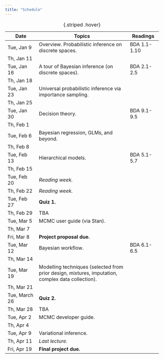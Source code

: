 ```yaml
---
title: "Schedule"
---
```


| Date          | Topics                                                                                            | Readings     |
|---------------|------------------------------------------|---------------|
| Tue, Jan 9    | Overview. Probabilistic inference on discrete spaces.                                             | BDA 1.1-1.10 |
| Th, Jan 11    |                                                                                                   |              |
| Tue, Jan 16   | A tour of Bayesian inference (on discrete spaces).                                                | BDA 2.1-2.5  |
| Th, Jan 18    |                                                                                                   |              |
| Tue, Jan 23   | Universal probabilistic inference via importance sampling.                                        |              |
| Th, Jan 25    |                                                                                                   |              |
| Tue, Jan 30   | Decision theory.                                                                                  | BDA 9.1-9.5  |
| Th, Feb 1     |                                                                                                   |              |
| Tue, Feb 6    | Bayesian regression, GLMs, and beyond.                                                            |              |
| Th, Feb 8     |                                                                                                   |              |
| Tue, Feb 13   | Hierarchical models.                                                                              | BDA 5.1-5.7  |
| Th, Feb 15    |                                                                                                   |              |
| Tue, Feb 20   | *Reading week.*                                                                                   |              |
| Th, Feb 22    | *Reading week.*                                                                                   |              |
| Tue, Feb 27   | **Quiz 1.**                                                                                       |              |
| Th, Feb 29    | TBA                                                                                               |              |
| Tue, Mar 5    | MCMC user guide (via Stan).                                                                       |              |
| Th, Mar 7     |                                                                                                   |              |
| Fri, Mar 8    | **Project proposal due.**                                                                         |              |
| Tue, Mar 12   | Bayesian workflow.                                                                                | BDA 6.1-6.5  |
| Th, Mar 14    |                                                                                                   |              |
| Tue, Mar 19   | Modelling techniques (selected from prior design, mixtures, imputation, complex data collection). |              |
| Th, Mar 21    |                                                                                                   |              |
| Tue, March 26 | **Quiz 2.**                                                                                       |              |
| Th, Mar 28    | TBA                                                                                               |              |
| Tue, Apr 2    | MCMC developer guide.                                                                             |              |
| Th, Apr 4     |                                                                                                   |              |
| Tue, Apr 9    | Variational inference.                                                                            |              |
| Th, Apr 11    | *Last lecture.*                                                                                   |              |
| Fri, Apr 19   | **Final project due.**                                                                            |              |

: {.striped .hover}
